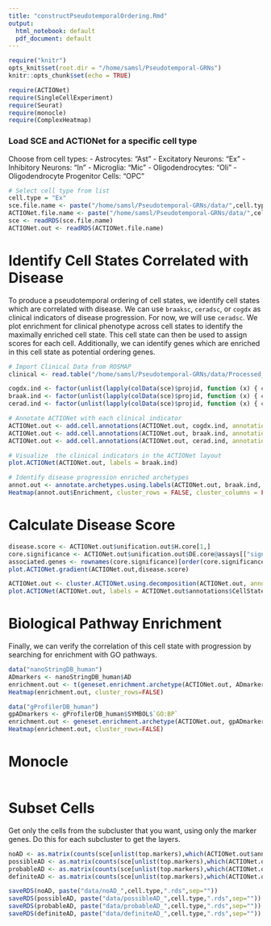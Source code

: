```yaml
---
title: "constructPseudotemporalOrdering.Rmd"
output:
  html_notebook: default
  pdf_document: default
---
```

```r
require("knitr")
opts_knit$set(root.dir = "/home/samsl/Pseudotemporal-GRNs")
knitr::opts_chunk$set(echo = TRUE)
```

```r
require(ACTIONet)
require(SingleCellExperiment)
require(Seurat)
require(monocle)
require(ComplexHeatmap)
```

### Load SCE and ACTIONet for a specific cell type
Choose from cell types:
  - Astrocytes: "Ast"
  - Excitatory Neurons: "Ex"
  - Inhibitory Neurons: "In"
  - Microglia: "Mic"
  - Oligodendrocytes: "Oli"
  - Oligodendrocyte Progenitor Cells: "OPC"
```r
# Select cell type from list
cell.type = "Ex"
sce.file.name <- paste("/home/samsl/Pseudotemporal-GRNs/data/",cell.type,"_sce.rds",sep="")
ACTIONet.file.name <- paste("/home/samsl/Pseudotemporal-GRNs/data/",cell.type,"_ACTIONet.rds",sep="")
sce <- readRDS(sce.file.name)
ACTIONet.out <- readRDS(ACTIONet.file.name)
```

# Identify Cell States Correlated with Disease
To produce a pseudotemporal ordering of cell states, we identify cell states which are correlated with disease. We can use `braaksc`, `ceradsc`, or `cogdx` as clinical indicators of disease progression. For now, we will use `ceradsc`. We plot enrichment for clinical phenotype across cell states to identify the maximally enriched cell state. This cell state can then be used to assign scores for each cell. Additionally, we can identify genes which are enriched in this cell state as potential ordering genes.
```r
# Import Clinical Data from ROSMAP
clinical <- read.table("/home/samsl/Pseudotemporal-GRNs/data/Processed_10x_AD_data/ROSMAP_Clinical_2019-05_v3.csv", header = TRUE, sep=",")

cogdx.ind <- factor(unlist(lapply(colData(sce)$projid, function (x) { clinical[which(clinical$projid == x),"cogdx"] })))
braak.ind <- factor(unlist(lapply(colData(sce)$projid, function (x) { clinical[which(clinical$projid == x),"braaksc"] })))
cerad.ind <- factor(unlist(lapply(colData(sce)$projid, function (x) { clinical[which(clinical$projid == x),"ceradsc"] })))

# Annotate ACTIONet with each clinical indicator
ACTIONet.out <- add.cell.annotations(ACTIONet.out, cogdx.ind, annotation.name="cogdx")
ACTIONet.out <- add.cell.annotations(ACTIONet.out, braak.ind, annotation.name="braak")
ACTIONet.out <- add.cell.annotations(ACTIONet.out, cerad.ind, annotation.name="ceradsc")

# Visualize  the clinical indicators in the ACTIONet layout
plot.ACTIONet(ACTIONet.out, labels = braak.ind)

# Identify disease progression enriched archetypes
annot.out <- annotate.archetypes.using.labels(ACTIONet.out, braak.ind, core = TRUE)
Heatmap(annot.out$Enrichment, cluster_rows = FALSE, cluster_columns = FALSE)
```

# Calculate Disease Score
```r
disease.score <- ACTIONet.out$unification.out$H.core[1,]
core.significance <- ACTIONet.out$unification.out$DE.core@assays[["significance"]]
associated.genes <- rownames(core.significance)[order(core.significance[,4], decreasing=TRUE)]
plot.ACTIONet.gradient(ACTIONet.out,disease.score)

ACTIONet.out <- cluster.ACTIONet.using.decomposition(ACTIONet.out, annotation.name="CellStateClusters")
plot.ACTIONet(ACTIONet.out, labels = ACTIONet.out$annotations$CellStateClusters$Labels, transparency.attr = ACTIONet.out$annotations$CellStateClusters$Labels.confidence)
```

# Biological Pathway Enrichment
Finally, we can verify the correlation of this cell state with progression by searching for enrichment with GO pathways.
```r
data("nanoStringDB_human")
ADmarkers <- nanoStringDB_human$AD
enrichment.out <- t(geneset.enrichment.archetype(ACTIONet.out, ADmarkers))
Heatmap(enrichment.out, cluster_rows=FALSE)

data("gProfilerDB_human")
gpADmarkers <- gProfilerDB_human$SYMBOL$`GO:BP`
enrichment.out <- geneset.enrichment.archetype(ACTIONet.out, gpADmarkers)
Heatmap(enrichment.out, cluster_rows=FALSE)
```


# Monocle
```r

```

# Subset Cells
Get only the cells from the subcluster that you want, using only the marker genes. Do this for each subcluster to get the layers.
```r
noAD <- as.matrix(counts(sce[unlist(top.markers),which(ACTIONet.out$annotations$ceradsc$Labels == 4)]))
possibleAD <- as.matrix(counts(sce[unlist(top.markers),which(ACTIONet.out$annotations$ceradsc$Labels == 3)]))
probableAD <- as.matrix(counts(sce[unlist(top.markers),which(ACTIONet.out$annotations$ceradsc$Labels == 2)]))
definiteAD <- as.matrix(counts(sce[unlist(top.markers),which(ACTIONet.out$annotations$ceradsc$Labels == 1)]))

saveRDS(noAD, paste("data/noAD_",cell.type,".rds",sep=""))
saveRDS(possibleAD, paste("data/possibleAD_",cell.type,".rds",sep=""))
saveRDS(probableAD, paste("data/probableAD_",cell.type,".rds",sep=""))
saveRDS(definiteAD, paste("data/definiteAD_",cell.type,".rds",sep=""))
```